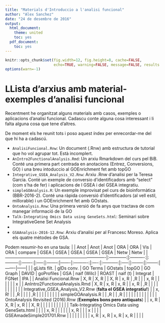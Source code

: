 ---
title: "Materials d'Introduccio a l'analisi funcional"
author: "Alex Sanchez"
date: "24 de desembre de 2016"
output:
  html_document:
    theme: united
    toc: yes
  pdf_document:
    toc: yes
---

```{r global_options, include=FALSE}
knitr::opts_chunk$set(fig.width=12, fig.height=8, cache=FALSE,
                      echo=TRUE, warning=FALSE, message=FALSE, results ='markup')
options(warn=-1)
```

# LLista d'arxius amb material-exemples d'analisi funcional

Recentment he organitzat alguns materials amb casos, exemples o aplicacions d'analisi funcional. Cadascu conte alguna cosa interessant i li falta alguna cosa que tene  d'altres.

De moment els he reunit tots i poso aquest índex per enrecordar-me del que hi ha a cadascú.

- `AnalisiFuncional.Rnw`: Un document (.Rnw) amb estructura de tutorial que ho vol agrupar tot. Està incomplert.
- `AnIntro2FunctionalAnalysis.Rmd`: Un arxiu Rmarkdown del curs pel BiB. Conté una primera part centrada en anotacions (Entrez, Conversions, GO) i una breu intoduccio al GOEnrichment fet amb topGO
- `Integrative_GSEA_Analysis_V2.Rnw`: Arxiu .Rnw d'analisi per la Teresa Garcia. Conté un exemple de conversio d'identificadors amb "select" (com s'ha de fer) i aplicacions de l GSEA i del GSEA integratiu.
- `simpleGOAnalysis.R`: Un exemple improvisat pel curs de bioinformàtica (BBR-2016-2). Conté una ràpida conversió d'identificadors (al vell estil, millorable) i un GOEnrichment fet amb GOstats.
- `OntoAnalysis.Rnw`: Una primera versió de fa anys que tractava de com manegar informació de la GO
- `Talk-Integrating Omics Data using GeneSets.html`: Seminari sobre IntegrativeGene Set Analysis
- 
- `GSAAnalysis-2016-12.Rnw`: Arxiu d'analisi per al Francesc Moreso. Aplica  els quatre mètodes de GSA.

Podem resumir-ho en una taula:
<!-- 
Aquesta taula l'he fet amb un generador de taules de Markdown disponible a:
http://www.tablesgenerator.com/markdown_tables
No nomes es una birgueria sino que permet descarregar les taules. La de sota es troba a l'arxiu: GSEAReports.tgn en el mateix directori que aquest arxiu
--> 
|                                                                      |     Anot     |    Anot    |    Anot   |   ORA   |  ORA  |    Vis   | ORA   |   compare  | GSEA |     GSEA    |  GSEA |   GSEA   |   GSEA   | Netw  | Netw |
|----------------------------------------------------------------------|:------------:|:----------:|:---------:|:-------:|:-----:|:--------:|-------|:----------:|:----:|:-----------:|:-----:|:--------:|:--------:|-------|------|
|                                                                      | gLists filt. | gIDs conv. | GO Terms  | GOstats | topGO | GO Graph | DAVID | goProfiles |  GSA | naif (Wilc) | ROAST | naif (t) | Integrat | FGNet | IPA  |
| Analisi Funcional.Rnw                                                |     X, R     |    X, R    |           |   X, R  |  x, R |    ,R    |       |            | x, R |             |       |          |          |       | x    |
| AnIntro2FunctionalAnalysis.Rmd                                       |     X, R     |    x, R    |    x, R   |         |  x, R |    ,R    |       |            |      |             |       |          |          |       |      |
| Integrative_GSEA_Analysis_V2.Rnw (**falta el GSEA integratiu!**)     |              |    x, R!   |           |    ,R   |       |          |       |     ,R     |      |             |       |          |          |       |      |
| simpleGOAnalysis.R                                                   |              |     ,R     |           |    ,R   |       |          |       |            |      |             |       |          |          |       |      |
| OntoAnalysis Revisited (2016).Rnw (**Exemples bons pero antiquats**) |              |    x, R    |    X, R   |   x, R  |       |   X, R   |       |            |      |             |       |          |          |       |      |
| Talk-Integrating Omics Data using GeneSets.html                      |              |            |           |   x, R  |       |          |       |            |      |     x, R    |       |          |     x    |       |      |
| GSEAmadeSimple201701.Rnw                                             |              |            |           |         |       |          |       |            | x, R |     x, R    |  x, R |   x, R   |          |       |      |